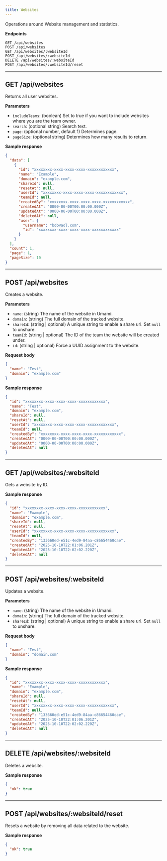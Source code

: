 ```yaml
---
title: Websites
---
```


Operations around Website management and statistics.

**Endpoints**

```text
GET /api/websites
POST /api/websites
GET /api/websites/:websiteId
POST /api/websites/:websiteId
DELETE /api/websites/:websiteId
POST /api/websites/:websiteId/reset
```

---

## GET /api/websites

Returns all user websites.

**Parameters**

- `includeTeams`: (boolean) Set to true if you want to include websites where you are the team owner.
- `search`: (optional string) Search text.
- `page`: (optional number, default 1) Determines page.
- `pageSize`: (optional string) Determines how many results to return.

**Sample response**

```json
{
  "data": [
    {
      "id": "xxxxxxxx-xxxx-xxxx-xxxx-xxxxxxxxxxxx",
      "name": "Example",
      "domain": "example.com",
      "shareId": null,
      "resetAt": null,
      "userId": "xxxxxxxx-xxxx-xxxx-xxxx-xxxxxxxxxxxx",
      "teamId": null,
      "createdBy": "xxxxxxxx-xxxx-xxxx-xxxx-xxxxxxxxxxxx",
      "createdAt": "0000-00-00T00:00:00.000Z",
      "updatedAt": "0000-00-00T00:00:00.000Z",
      "deletedAt": null,
      "user": {
        "username": "bob@aol.com",
        "id": "xxxxxxxx-xxxx-xxxx-xxxx-xxxxxxxxxxxx"
      }
    }
  ],
  "count": 1,
  "page": 1,
  "pageSize": 10
}
```

---

## POST /api/websites

Creates a website.

**Parameters**

- `name`: (string) The name of the website in Umami.
- `domain`: (string) The full domain of the tracked website.
- `shareId`: (string | optional) A unique string to enable a share url. Set `null` to unshare.
- `teamId`: (string | optional) The ID of the team the website will be created under.
- `id`: (string | optional) Force a UUID assignment to the website.

**Request body**

```json
{
  "name": "Test",
  "domain": "example.com"
}
```

**Sample response**

```json
{
  "id": "xxxxxxxx-xxxx-xxxx-xxxx-xxxxxxxxxxxx",
  "name": "Test",
  "domain": "example.com",
  "shareId": null,
  "resetAt": null,
  "userId": "xxxxxxxx-xxxx-xxxx-xxxx-xxxxxxxxxxxx",
  "teamId": null,
  "createdBy": "xxxxxxxx-xxxx-xxxx-xxxx-xxxxxxxxxxxx",
  "createdAt": "0000-00-00T00:00:00.000Z",
  "updatedAt": "0000-00-00T00:00:00.000Z",
  "deletedAt": null
}
```

---

## GET /api/websites/:websiteId

Gets a website by ID.

**Sample response**

```json
{
  "id": "xxxxxxxx-xxxx-xxxx-xxxx-xxxxxxxxxxxx",
  "name": "Example",
  "domain": "example.com",
  "shareId": null,
  "resetAt": null,
  "userId": "xxxxxxxx-xxxx-xxxx-xxxx-xxxxxxxxxxxx",
  "teamId": null,
  "createdBy": "133660ed-e51c-4ed9-84aa-c86654460cae",
  "createdAt": "2025-10-10T22:01:06.201Z",
  "updatedAt": "2025-10-10T22:02:02.220Z",
  "deletedAt": null
}
```

---

## POST /api/websites/:websiteId

Updates a website.

**Parameters**

- `name`: (string) The name of the website in Umami.
- `domain`: (string) The full domain of the tracked website.
- `shareId`: (string | optional) A unique string to enable a share url. Set `null` to unshare.

**Request body**

```json
{
  "name": "Test",
  "domain": "domain.com"
}
```

**Sample response**

```json
{
  "id": "xxxxxxxx-xxxx-xxxx-xxxx-xxxxxxxxxxxx",
  "name": "Example",
  "domain": "example.com",
  "shareId": null,
  "resetAt": null,
  "userId": "xxxxxxxx-xxxx-xxxx-xxxx-xxxxxxxxxxxx",
  "teamId": null,
  "createdBy": "133660ed-e51c-4ed9-84aa-c86654460cae",
  "createdAt": "2025-10-10T22:01:06.201Z",
  "updatedAt": "2025-10-10T22:02:02.220Z",
  "deletedAt": null
}
```

---

## DELETE /api/websites/:websiteId

Deletes a website.

**Sample response**

```json
{
  "ok": true
}
```

---

## POST /api/websites/:websiteId/reset

Resets a website by removing all data related to the website.

**Sample response**

```json
{
  "ok": true
}
```
